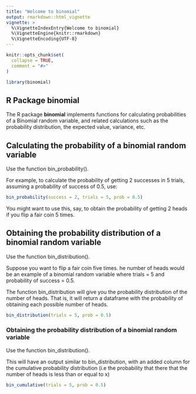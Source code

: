 ---
title: "Welcome to binomial"
output: rmarkdown::html_vignette
vignette: >
  %\VignetteIndexEntry{Welcome to binomial}
  %\VignetteEngine{knitr::rmarkdown}
  %\VignetteEncoding{UTF-8}
---

```{r, include = FALSE}
knitr::opts_chunk$set(
  collapse = TRUE,
  comment = "#>"
)
```

```{r setup}
library(binomial)
```

## R Package **binomial**


The R package **binomial** implements functions for
calculating probabilities of a Binomial random variable, and related calculations such as the
probability distribution, the expected value, variance, etc.


## Calculating the probability of a binomial random variable


Use the function bin_probability().


For example, to calculate the probability of getting 2 successes in 5 trials, assuming a probability of 
success of 0.5, use:


```{r}
bin_probability(success = 2, trials = 5, prob = 0.5)
```

You might want to use this, say, to obtain the probability of getting 2 heads if you flip a fair coin 5 times.


## Obtaining the probability distribution of a binomial random variable

Use the function bin_distribution().


Suppose you want to flip a fair coin five times. he number of heads would be an example of a binomial random variable where trials = 5 and probability of success = 0.5.


The function bin_distribution will give you the probability distribution of the number of heads. That is, it will return a dataframe with the probability of obtaining each possible number of heads.


```{r}
bin_distribution(trials = 5, prob = 0.5)
```

### Obtaining the probability distribution of a binomial random variable

Use the function bin_distribution().

This will have an output similar to bin_distribution, with an added column for the cumulative probability distribution (i.e the probability that there that the number of heads is less than or equal to x)

```{r}
bin_cumulative(trials = 5, prob = 0.5)
```


